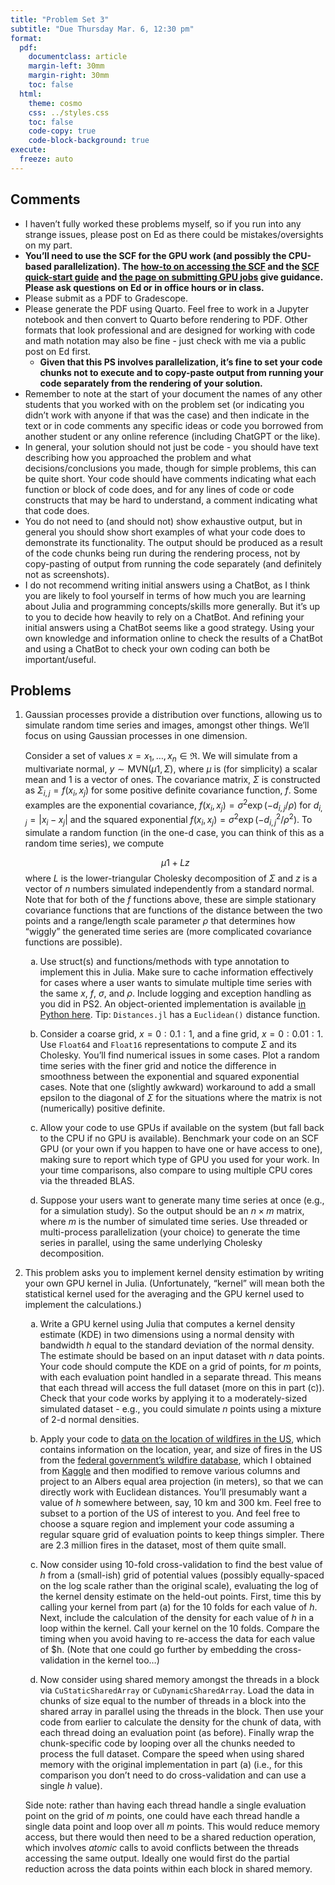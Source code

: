 ```yaml
---
title: "Problem Set 3"
subtitle: "Due Thursday Mar. 6, 12:30 pm"
format:
  pdf:
    documentclass: article
    margin-left: 30mm
    margin-right: 30mm
    toc: false
  html:
    theme: cosmo
    css: ../styles.css
    toc: false
    code-copy: true
    code-block-background: true
execute:
  freeze: auto
---
```


## Comments

- I haven't fully worked these problems myself, so if you run into any strange issues, please post on Ed as there could be mistakes/oversights on my part.
- **You'll need to use the SCF for the GPU work (and possibly the CPU-based parallelization). The [how-to on accessing the SCF](../howtos/accessSCF.html) and the [SCF quick-start guide](https://statistics.berkeley.edu/computing/servers/cluster/quick-start) and [the page on submitting GPU jobs](https://statistics.berkeley.edu/computing/servers/cluster/gpus) give guidance. Please ask questions on Ed or in office hours or in class.**
- Please submit as a PDF to Gradescope.
- Please generate the PDF using Quarto. Feel free to work in a Jupyter notebook and then convert to Quarto before rendering to PDF. Other formats that look professional and are designed for working with code and math notation may also be fine - just check with me via a public post on Ed first.
   - **Given that this PS involves parallelization, it's fine to set your code chunks not to execute and to copy-paste output from running your code separately from the rendering of your solution.**
- Remember to note at the start of your document the names of any other students that you worked with on the problem set (or indicating you didn't work with anyone if that was the case) and then indicate in the text or in code comments any specific ideas or code you borrowed from another student or any online reference (including ChatGPT or the like).
- In general, your solution should not just be code - you should have text describing how you approached the problem and what decisions/conclusions you made, though for simple problems, this can be quite short. Your code should have comments indicating what each function or block of code does, and for any lines of code or code constructs that may be hard to understand, a comment indicating what that code does.
- You do not need to (and should not) show exhaustive output, but in general you should show short examples of what your code does to demonstrate its functionality. The output should be produced as a result of the code chunks being run during the rendering process, not by copy-pasting of output from running the code separately (and definitely not as screenshots).
- I do not recommend writing initial answers using a ChatBot, as I think you are likely to fool yourself in terms of how much you are learning about Julia and programming concepts/skills more generally. But it's up to you to decide how heavily to rely on a ChatBot. And refining your initial answers using a ChatBot seems like a good strategy. Using your own knowledge and information online to check the results of a ChatBot and using a ChatBot to check your own coding can both be important/useful.



## Problems


1. Gaussian processes provide a distribution over functions, allowing us to simulate random time series and images, amongst other things. We'll focus on using Gaussian processes in one dimension.

   Consider a set of values $x = {{x_1,\ldots,x_n}} \in \Re$. We will simulate from a multivariate normal, $y \sim \mbox{MVN}(\mu 1, \Sigma)$, where $\mu$ is (for simplicity) a scalar mean and $1$ is a vector of ones. The covariance matrix, $\Sigma$ is constructed as $\Sigma_{i,j} = f(x_i, x_j)$ for some positive definite covariance function, $f$.  Some examples are the exponential covariance, $f(x_i,x_j) = \sigma^2 \exp(-d_{i,j}/\rho)$ for $d_{i,j}=|x_i-x_j|$ and the squared exponential $f(x_i,x_j) = \sigma^2 \exp(-d_{i,j}^2/\rho^2)$. To simulate a random function (in the one-d case, you can think of this as a random time series), we compute

   $$ \mu 1 + L z $$
   where $L$ is the lower-triangular Cholesky decomposition of $\Sigma$ and $z$ is a vector of $n$ numbers simulated independently from a standard normal. Note that for both of the $f$ functions above, these are simple stationary covariance functions that are functions of the distance between the two points and a range/length scale parameter $\rho$ that determines how "wiggly" the generated time series are (more complicated covariance functions are possible). 

   a. Use struct(s) and functions/methods with type annotation to implement this in Julia. Make sure to cache information effectively for cases where a user wants to simulate multiple time series with the same $x$, $f$, $\sigma$, and $\rho$. Include logging and exception handling as you did in PS2. An object-oriented implementation is available [in Python here](https://stat243.berkeley.edu/fall-2024/units/unit5-programming.html#classes-in-python). Tip: `Distances.jl` has a `Euclidean()` distance function.

   b. Consider a coarse grid, $x = 0:0.1:1$, and a fine grid, $x = 0:0.01:1$. Use `Float64` and `Float16` representations to compute $\Sigma$ and its Cholesky. You'll find numerical issues in some cases. Plot a random time series with the finer grid and notice the difference in smoothness between the exponential and squared exponential cases. Note that one (slightly awkward) workaround to add a small epsilon to the diagonal of $\Sigma$ for the situations where the matrix is not (numerically) positive definite.

   c. Allow your code to use GPUs if available on the system (but fall back to the CPU if no GPU is available). Benchmark your code on an SCF GPU (or your own if you happen to have one or have access to one), making sure to report which type of GPU you used for your work. In your time comparisons, also compare to using multiple CPU cores via the threaded BLAS.

   d. Suppose your users want to generate many time series at once (e.g., for a simulation study). So the output should be an $n \times m$ matrix, where $m$ is the number of simulated time series. Use threaded or multi-process parallelization (your choice) to generate the time series in parallel, using the same underlying Cholesky decomposition.
  
2. This problem asks you to implement kernel density estimation by writing your own GPU kernel in Julia. (Unfortunately, "kernel" will mean both the statistical kernel used for the averaging and the GPU kernel used to implement the calculations.)

   a. Write a GPU kernel using Julia that computes a kernel density estimate (KDE) in two dimensions using a normal density with bandwidth $h$ equal to the standard deviation of the normal density. The estimate should be based on an input dataset with $n$ data points. Your code should compute the KDE on a grid of points, for $m$ points, with each evaluation point handled in a separate thread. This means that each thread will access the full dataset (more on this in part (c)). Check that your code works by applying it to a moderately-sized simulated dataset - e.g., you could simulate $n$ points using a mixture of 2-d normal densities.

   b. Apply your code to [data on the location of wildfires in the US](https://www.stat.berkeley.edu/~paciorek/transfer/fire.csv), which contains information on the location, year, and size of fires in the US from the [federal government's wildfire database](https://www.fs.usda.gov/rds/archive/catalog/RDS-2013-0009.6), which I obtained from [Kaggle](https://www.kaggle.com/code/behroozsohrabi/us-wildfires-dataset-exploration) and then modified to remove various columns and project to an Albers equal area projection (in meters), so that we can directly work with Euclidean distances. You'll presumably want a value of $h$ somewhere between, say, 10 km and 300 km. Feel free to subset to a portion of the US of interest to you. And feel free to choose a square region and implement your code assuming a regular square grid of evaluation points to keep things simpler. There are 2.3 million fires in the dataset, most of them quite small.

   c. Now consider using 10-fold cross-validation to find the best value of $h$ from a (small-ish) grid of potential values (possibly equally-spaced on the log scale rather than the original scale), evaluating the log of the kernel density estimate on the held-out points. First, time this by calling your kernel from part (a) for the 10 folds for each value of $h$. Next, include the calculation of the density for each value of $h$ in a loop within the kernel. Call your kernel on the 10 folds. Compare the timing when you avoid having to re-access the data for each value of $h. (Note that one could go further by embedding the cross-validation in the kernel too...)

   d. Now consider using shared memory amongst the threads in a block via `CuStaticSharedArray` or `CuDynamicSharedArray`. Load the data in chunks of size equal to the number of threads in a block into the shared array in parallel using the threads in the block. Then use your code from earlier to calculate the density for the chunk of data, with each thread doing an evaluation point (as before). Finally wrap the chunk-specific code by looping over all the chunks needed to process the full dataset. Compare the speed when using shared memory with the original implementation in part (a) (i.e., for this comparison you don't need to do cross-validation and can use a single $h$ value).

   Side note: rather than having each thread handle a single evaluation point on the grid of $m$ points, one could have each thread handle a single data point and loop over all $m$ points. This would reduce memory access, but there would then need to be a shared reduction operation, which involves *atomic* calls to avoid conflicts between the threads accessing the same output. Ideally one would first do the partial reduction across the data points within each block in shared memory.
